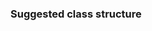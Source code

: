 === Suggested class structure ===
{{Template:ELN/Editor/DrawIO|file_name=tool-schema|page_name=Category:OSWe427aafafbac4262955b9f690a83405d|full_width=0}}